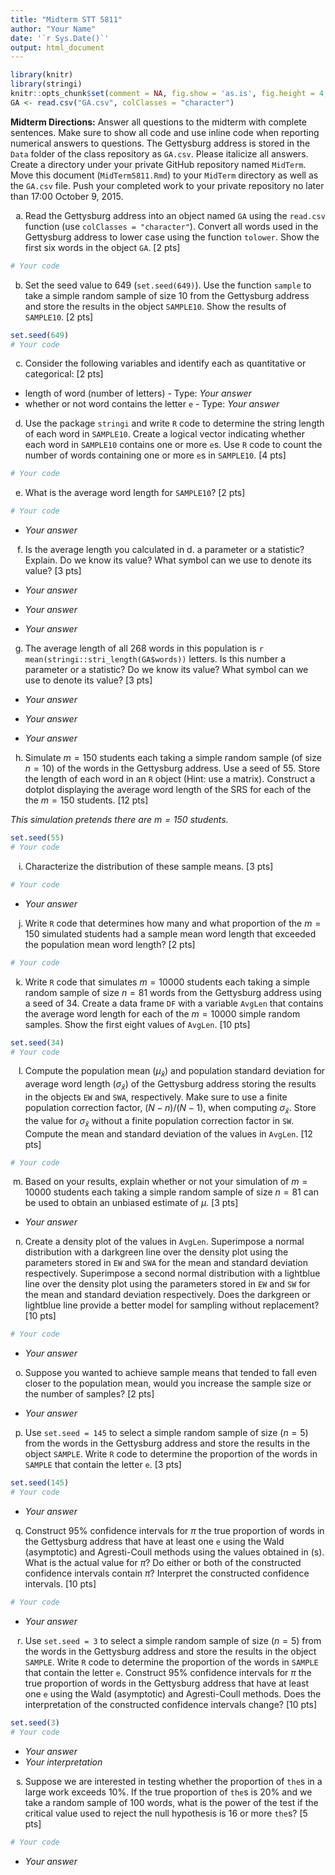 ```yaml
---
title: "Midterm STT 5811"
author: "Your Name"
date: '`r Sys.Date()`'
output: html_document
---
```


```r
library(knitr)
library(stringi)
knitr::opts_chunk$set(comment = NA, fig.show = 'as.is', fig.height = 4, fig.width = 4, prompt = TRUE, highlight = TRUE, tidy = FALSE, warning = FALSE, message = FALSE, tidy.opts=list(blank = TRUE, width.cutoff= 75, cache = TRUE))
GA <- read.csv("GA.csv", colClasses = "character")
```


**Midterm Directions:**  Answer all questions to the midterm with complete sentences.  Make sure to show all code and use inline code when reporting numerical answers to questions.  The Gettysburg address is stored in the `Data` folder of the class repository as `GA.csv`.  Please italicize all answers. Create a directory under your private GitHub repository named `MidTerm`.  Move this document (`MidTerm5811.Rmd`) to your `MidTerm` directory as well as the `GA.csv` file.  Push your completed work to your private repository no later than 17:00 October 9, 2015.   


(a)  Read the Gettysburg address into an object named `GA` using the `read.csv` function (use `colClasses = "character"`).  Convert all words used in the Gettysburg address to lower case using the function `tolower`.  Show the first six words in the object `GA`. [2 pts]  

```r
# Your code
```

(b) Set the seed value to 649 (`set.seed(649)`).  Use the function `sample` to take a simple random sample of size 10 from the Gettysburg address and store the results in the object `SAMPLE10`.  Show the results of `SAMPLE10`. [2 pts]

```r
set.seed(649)
# Your code
```

(c) Consider the following variables and identify each as quantitative or categorical: [2 pts]
* length of word (number of letters) - Type: *Your answer*
* whether or not word contains the letter `e` - Type: *Your answer*

(d) Use the package `stringi` and write `R` code to determine the string length of each word in `SAMPLE10`. Create a logical vector indicating whether each word in `SAMPLE10` contains one or more `e`s. Use `R` code to count the number of words containing one or more `e`s in `SAMPLE10`. [4 pts]

```r
# Your code
```

(e) What is the average word length for `SAMPLE10`?  [2 pts]

```r
# Your code
```

* *Your answer*

(f) Is the average length you calculated in d. a parameter or a statistic? Explain. Do we know its value? What symbol can we use to denote its value? [3 pts]

* *Your answer*

* *Your answer*

* *Your answer*

(g) The average length of all 268 words in this population is `r mean(stringi::stri_length(GA$words))` letters. Is this number a parameter or a statistic?  Do we know its value? What symbol can we use to denote its value? [3 pts]

* *Your answer*

* *Your answer*

* *Your answer*

(h) Simulate $m = 150$ students each taking a simple random sample (of size $n = 10$) of the words in the Gettysburg address.  Use a seed of 55.  Store the length of each word in an `R` object (Hint: use a matrix).  Construct a dotplot displaying the average word length of the SRS for each of the the $m = 150$ students. [12 pts]

*This simulation pretends there are $m=150$ students.*

```r
set.seed(55)
# Your code
```


(i)  Characterize the distribution of these sample means. [3 pts]


```r
# Your code
```

* *Your answer*

(j) Write `R` code that determines how many and what proportion of the $m = 150$ simulated students had a sample mean word length that exceeded the population mean word length? [2 pts]

```r
# Your code
```


(k)  Write `R` code that simulates $m = 10000$ students each taking a simple random sample of size $n = 81$ words from the Gettysburg address using a seed of 34.  Create a data frame `DF` with a variable `AvgLen` that contains the average word length for each of the $m = 10000$ simple random samples.  Show the first eight values of `AvgLen`.  [10 pts] 

```r
set.seed(34)
# Your code
```


(l) Compute the population mean ($\mu_{\bar{x}}$) and population standard deviation for average word length ($\sigma_{\bar{x}}$) of the Gettysburg address storing the results in the objects `EW` and `SWA`, respectively.  Make sure to use a finite population correction factor, $(N - n)/(N - 1)$, when computing $\sigma_{\bar{x}}$.  Store the value for $\sigma_{\bar{x}}$ without a finite population correction factor in `SW`.  Compute the mean and standard deviation of the values in `AvgLen`. [12 pts]  


```r
# Your code
```

(m)  Based on your results, explain whether or not your simulation of $m = 10000$ students each taking a simple random sample of size $n = 81$ can be used to obtain an unbiased estimate of $\mu$. [3 pts]  

* *Your answer*

(n) Create a density plot of the values in `AvgLen`.  Superimpose a normal distribution with a darkgreen line over the density plot using the parameters stored in `EW` and `SWA` for the mean and standard deviation respectively. Superimpose a second normal distribution with a lightblue line over the density plot using the parameters stored in `EW` and `SW` for the mean and standard deviation respectively. Does the darkgreen or lightblue line provide a better model for sampling without replacement?  [10 pts] 

```r
# Your code
```

* *Your answer*

(o) Suppose you wanted to achieve sample means that tended to fall even closer to the population mean, would you increase the sample size or the number of samples? [2 pts]

* *Your answer*


(p) Use `set.seed = 145` to select a simple random sample of size ($n = 5$) from the words in the Gettysburg address and store the results in the object `SAMPLE`.  Write `R` code to determine the proportion of the words in `SAMPLE` that contain the letter `e`. [3 pts]

```r
set.seed(145)
# Your code
```

* *Your answer*

(q) Construct 95% confidence intervals for $\pi$ the true proportion of words in the Gettysburg address that have at least one `e` using the Wald (asymptotic) and Agresti-Coull methods using the values obtained in (s).  What is the actual value for $\pi$?  Do either or both of the constructed confidence intervals contain $\pi$?  Interpret the constructed confidence intervals. [10 pts]   

```r
# Your code
```

*  *Your answer*

(r) Use `set.seed = 3` to select a simple random sample of size ($n = 5$) from the words in the Gettysburg address and store the results in the object `SAMPLE`.  Write `R` code to determine the proportion of the words in `SAMPLE` that contain the letter `e`.   Construct 95% confidence intervals for $\pi$ the true proportion of words in the Gettysburg address that have at least one `e` using the Wald (asymptotic) and Agresti-Coull methods.  Does the interpretation of the constructed confidence intervals change? [10 pts] 

```r
set.seed(3)
# Your code
```

*  *Your answer*
*  *Your interpretation*


(s)  Suppose we are interested in testing whether the proportion of `the`s in a large work exceeds 10%.  If the true proportion of `the`s is 20% and we take a random sample of 100 words, what is the power of the test if the critical value used to reject the null hypothesis is 16 or more `the`s? [5 pts]

```r
# Your code
```

* *Your answer*


